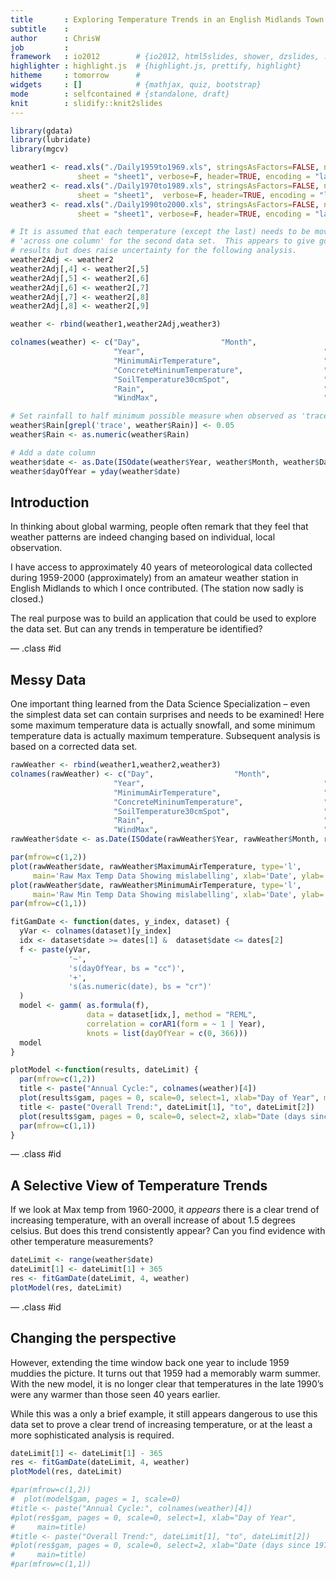 ```yaml
---
title       : Exploring Temperature Trends in an English Midlands Town
subtitle    : 
author      : ChrisW
job         : 
framework   : io2012        # {io2012, html5slides, shower, dzslides, ...}
highlighter : highlight.js  # {highlight.js, prettify, highlight}
hitheme     : tomorrow      # 
widgets     : []            # {mathjax, quiz, bootstrap}
mode        : selfcontained # {standalone, draft}
knit        : slidify::knit2slides
---
```


```r
library(gdata)
library(lubridate)
library(mgcv) 
```

```r
weather1 <- read.xls("./Daily1959to1969.xls", stringsAsFactors=FALSE, na.strings=c("", "3276.8", "n/a"),
               sheet = "sheet1", verbose=F, header=TRUE, encoding = "latin1")
weather2 <- read.xls("./Daily1970to1989.xls", stringsAsFactors=FALSE, na.strings=c("", "3276.8", "n/a"),
               sheet = "sheet1",  verbose=F, header=TRUE, encoding = "latin1")
weather3 <- read.xls("./Daily1990to2000.xls", stringsAsFactors=FALSE, na.strings=c("", "3276.8", "n/a"),
               sheet = "sheet1", verbose=F, header=TRUE, encoding = "latin1")

# It is assumed that each temperature (except the last) needs to be moved 
# 'across one column' for the second data set.  This appears to give good 
# results but does raise uncertainty for the following analysis.
weather2Adj <- weather2
weather2Adj[,4] <- weather2[,5]
weather2Adj[,5] <- weather2[,6]
weather2Adj[,6] <- weather2[,7]
weather2Adj[,7] <- weather2[,8]
weather2Adj[,8] <- weather2[,9]

weather <- rbind(weather1,weather2Adj,weather3)

colnames(weather) <- c("Day",                  "Month",                                      
                       "Year",                                        "MaximumAirTemperature",   
                       "MinimumAirTemperature",                       "GrassMininumTemperature",               
                       "ConcreteMininumTemperature",                  "SoilTemperature10cmSpot", 
                       "SoilTemperature30cmSpot",                     "SoilTemperature100cmSpot",
                       "Rain",                                        "WindMean",                  
                       "WindMax",                                     "SnowDepth")                                  

# Set rainfall to half minimum possible measure when observed as 'trace', and convert to numeric
weather$Rain[grepl('trace', weather$Rain)] <- 0.05
weather$Rain <- as.numeric(weather$Rain)

# Add a date column
weather$date <- as.Date(ISOdate(weather$Year, weather$Month, weather$Day))
weather$dayOfYear = yday(weather$date)
```

## Introduction

In thinking about global warming, people often remark that they feel that weather patterns are indeed changing based on individual, local observation.

I have access to approximately 40 years of meteorological data collected during 1959-2000 (approximately) from an amateur weather station in English Midlands to which I once contributed.  (The station now sadly is closed.)

The real purpose was to build an application that could be used to explore the data set.  But can any trends in temperature be identified?

--- .class #id 

## Messy Data

One important thing learned from the Data Science Specialization -- even the simplest data set can contain surprises and needs to be examined! Here some maximum temperature data is actually snowfall, and some minimum temperature data is actually maximum temperature. Subsequent analysis is based on a corrected data set.

```r
rawWeather <- rbind(weather1,weather2,weather3)
colnames(rawWeather) <- c("Day",                  "Month",                                      
                       "Year",                                        "MaximumAirTemperature",   
                       "MinimumAirTemperature",                       "GrassMininumTemperature",               
                       "ConcreteMininumTemperature",                  "SoilTemperature10cmSpot", 
                       "SoilTemperature30cmSpot",                     "SoilTemperature100cmSpot",
                       "Rain",                                        "WindMean",                  
                       "WindMax",                                     "SnowDepth")                                  
rawWeather$date <- as.Date(ISOdate(rawWeather$Year, rawWeather$Month, rawWeather$Day))

par(mfrow=c(1,2))
plot(rawWeather$date, rawWeather$MaximumAirTemperature, type='l',
     main='Raw Max Temp Data Showing mislabelling', xlab='Date', ylab='Max Temperature (C)')
plot(rawWeather$date, rawWeather$MinimumAirTemperature, type='l',
     main='Raw Min Temp Data Showing mislabelling', xlab='Date', ylab='Max Temperature (C)')
par(mfrow=c(1,1))
```


```r
fitGamDate <- function(dates, y_index, dataset) {
  yVar <- colnames(dataset)[y_index]
  idx <- dataset$date >= dates[1] &  dataset$date <= dates[2]
  f <- paste(yVar, 
             '~',
             's(dayOfYear, bs = "cc")',
             '+',
             's(as.numeric(date), bs = "cr")'
  )
  model <- gamm( as.formula(f), 
                 data = dataset[idx,], method = "REML", 
                 correlation = corAR1(form = ~ 1 | Year), 
                 knots = list(dayOfYear = c(0, 366)))
  model
}

plotModel <-function(results, dateLimit) {
  par(mfrow=c(1,2))
  title <- paste("Annual Cycle:", colnames(weather)[4])
  plot(results$gam, pages = 0, scale=0, select=1, xlab="Day of Year", main=title)
  title <- paste("Overall Trend:", dateLimit[1], "to", dateLimit[2])
  plot(results$gam, pages = 0, scale=0, select=2, xlab="Date (days since 1970-01-01)", main=title)
  par(mfrow=c(1,1))
}
```


--- .class #id 

## A Selective View of Temperature Trends

If we look at Max temp from 1960-2000, it *appears* there is a clear trend of increasing temperature, with an overall increase of about 1.5 degrees celsius.  But does this trend consistently appear?  Can you find evidence with other temperature measurements?

```r
dateLimit <- range(weather$date)
dateLimit[1] <- dateLimit[1] + 365
res <- fitGamDate(dateLimit, 4, weather)
plotModel(res, dateLimit)
```

--- .class #id 

## Changing the perspective

However, extending the time window back one year to include 1959 muddies the picture.  It turns out that 1959 had a memorably warm summer. With the new model, it is no longer clear that temperatures in the late 1990's were any warmer than those seen 40 years earlier.

While this was a only a brief example, it still appears dangerous to use this data set to prove a clear trend of increasing temperature, or at the least a more sophisticated analysis is required.

```r
dateLimit[1] <- dateLimit[1] - 365
res <- fitGamDate(dateLimit, 4, weather)
plotModel(res, dateLimit)

#par(mfrow=c(1,2))
#  plot(model$gam, pages = 1, scale=0)
#title <- paste("Annual Cycle:", colnames(weather)[4])
#plot(res$gam, pages = 0, scale=0, select=1, xlab="Day of Year", 
#     main=title)
#title <- paste("Overall Trend:", dateLimit[1], "to", dateLimit[2])
#plot(res$gam, pages = 0, scale=0, select=2, xlab="Date (days since 1970-01-01)",
#     main=title)
#par(mfrow=c(1,1))
```


